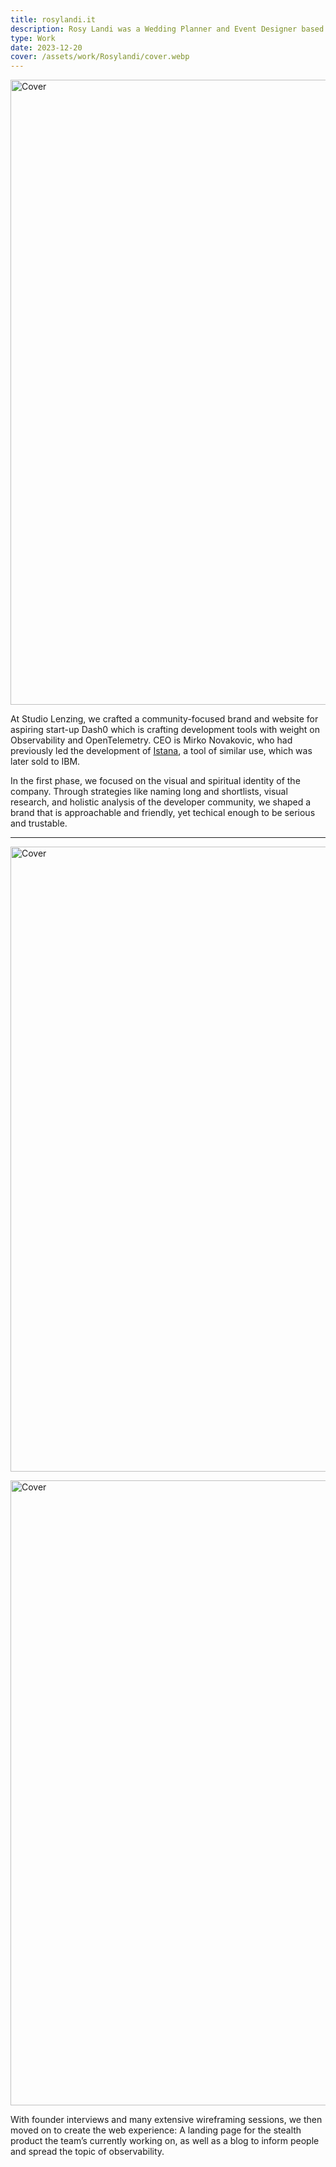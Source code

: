 ```yaml
---
title: rosylandi.it
description: Rosy Landi was a Wedding Planner and Event Designer based in Italy. She was a creative and passionate professional who loved to create unique and unforgettable events
type: Work
date: 2023-12-20
cover: /assets/work/Rosylandi/cover.webp
---
```


<Image
  src="/assets/work/Rosylandi/cover.webp"
  width="4000"
  height="1000"
  alt="Cover"
/>

At Studio Lenzing, we crafted a community-focused brand and website for aspiring start-up Dash0 which is crafting development tools with weight on Observability and OpenTelemetry. CEO is Mirko Novakovic, who had previously led the development of [Istana](https://github.com/tailwindcss/typography/blob/master/README.md), a tool of similar use, which was later sold to IBM.

In the first phase, we focused on the visual and spiritual identity of the company. Through strategies like naming long and shortlists, visual research, and holistic analysis of the developer community, we shaped a brand that is approachable and friendly, yet techical enough to be serious and trustable.

---

<Image
  src="/assets/work/Rosylandi/Gallery.webp"
  width="4000"
  height="1000"
  alt="Cover"
/>

<Image
  src="/assets/work/Rosylandi/Home.webp"
  width="4000"
  height="1000"
  alt="Cover"
/>

With founder interviews and many extensive wireframing sessions, we then moved on to create the web experience: A landing page for the stealth product the team’s currently working on, as well as a blog to inform people and spread the topic of observability.
